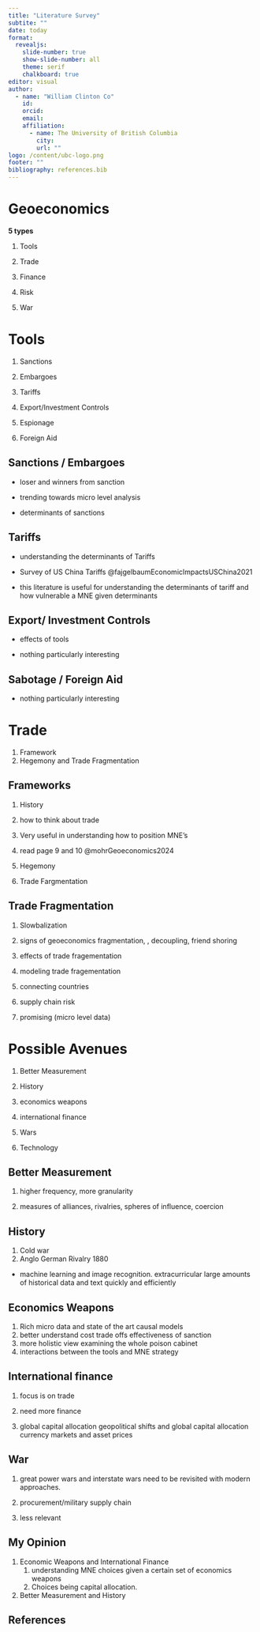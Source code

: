 ```yaml
---
title: "Literature Survey"
subtite: ""
date: today
format: 
  revealjs:
    slide-number: true
    show-slide-number: all
    theme: serif
    chalkboard: true
editor: visual
author:
  - name: "William Clinton Co"
    id: 
    orcid: 
    email: 
    affiliation: 
      - name: The University of British Columbia
        city: 
        url: ""
logo: /content/ubc-logo.png
footer: ""
bibliography: references.bib
---
```


# Geoeconomics

**5 types**

1.  Tools

2.  Trade

3.  Finance

4.  Risk

5.  War

# Tools

1.  Sanctions

2.  Embargoes

3.  Tariffs

4.  Export/Investment Controls

5.  Espionage

6.  Foreign Aid

## Sanctions / Embargoes

-   loser and winners from sanction

-   trending towards micro level analysis

-   determinants of sanctions

## Tariffs

-   understanding the determinants of Tariffs

-   Survey of US China Tariffs @fajgelbaumEconomicImpactsUSChina2021

-   this literature is useful for understanding the determinants of tariff and how vulnerable a MNE given determinants

## Export/ Investment Controls

-   effects of tools

-   nothing particularly interesting

## Sabotage / Foreign Aid

-   nothing particularly interesting

# Trade

1.  Framework
2.  Hegemony and Trade Fragmentation

## Frameworks

1.  History

2.  how to think about trade

3.  Very useful in understanding how to position MNE's

4.  read page 9 and 10 @mohrGeoeconomics2024

5.  Hegemony

6.  Trade Fargmentation

## Trade Fragmentation

1.  Slowbalization

2.  signs of geoeconomics fragmentation, , decoupling, friend shoring

3.  effects of trade fragementation

4.  modeling trade fragementation

5.  connecting countries

6.  supply chain risk

7.  promising (micro level data)

# Possible Avenues

1.  Better Measurement

2.  History

3.  economics weapons

4.  international finance

5.  Wars

6.  Technology

## Better Measurement 

1.  higher frequency, more granularity

2.  measures of alliances, rivalries, spheres of influence, coercion

## History

1.  Cold war
2.  Anglo German Rivalry 1880

-   machine learning and image recognition. extracurricular large amounts of historical data and text quickly and efficiently

## Economics Weapons

1.  Rich micro data and state of the art causal models
2.  better understand cost trade offs effectiveness of sanction
3.  more holistic view examining the whole poison cabinet
4.  interactions between the tools and MNE strategy

## International finance

1.  focus is on trade

2.  need more finance

3.  global capital allocation geopolitical shifts and global capital allocation currency markets and asset prices

## War

1.  great power wars and interstate wars need to be revisited with modern approaches.

2.  procurement/military supply chain

3.  less relevant

## My Opinion

1.  Economic Weapons and International Finance
    1.  understanding MNE choices given a certain set of economics weapons
    2.  Choices being capital allocation.
2.  Better Measurement and History

## References
